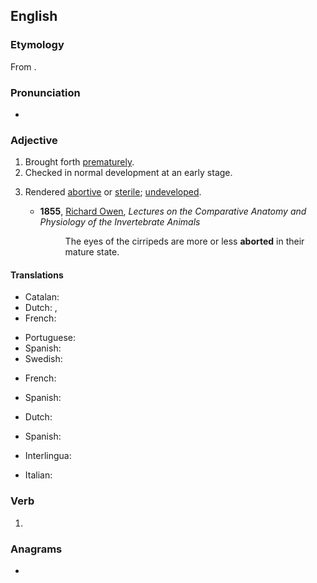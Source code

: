 ==English==

===Etymology===
From {{suffix|en|abort|-ed}}.

===Pronunciation===
{{IPA|en|/əˈbɔrtɪd/}}
* {{audio|en|LL-Q1860 (eng)-Vealhurl-aborted.wav|Audio (RP)}}

===Adjective===
{{en-adj|-}}

# Brought forth [[prematurely]].
# Checked in normal development at an early stage.
#: {{ux|en|Spines are '''aborted''' branches.}}
# {{lb|en|biology}} Rendered [[abortive]] or [[sterile]]; [[undeveloped]].
#* '''1855''', [[w:Richard Owen|Richard Owen]], ''Lectures on the Comparative Anatomy and Physiology of the Invertebrate Animals''
#*: The eyes of the cirripeds are more or less '''aborted''' in their mature state.

====Translations====
{{trans-top|brought forth prematurely}}
* Catalan: {{t+|ca|avortat}}
* Dutch: {{t+|nl|geaborteerd}}, {{t|nl|voortijdig geboren}}
* French: {{t+|fr|avorté|m}}
{{trans-mid}}
* Portuguese: {{t+|pt|abortado}}
* Spanish: {{t+|es|abortado}}
* Swedish: {{t+|sv|aborterad}}
{{trans-bottom}}

{{trans-top|checked in development at an early stage}}
* French: {{t+|fr|avorté|m}}
{{trans-mid}}
* Spanish: {{t+|es|abortado}}
{{trans-bottom}}

{{trans-top|rendered abortive or sterile}}
* Dutch: {{t+|nl|rudimentair}}
{{trans-mid}}
* Spanish: {{t+|es|abortado}}
{{trans-bottom}}

{{checktrans-top}}<!-- meaning (1) or meaning (2)? -->
* Interlingua: {{t-check|ia|abortate}}
{{trans-mid}}
* Italian: {{t+check|it|terminato}}
{{trans-bottom}}

===Verb===
{{head|en|verb form}}

# {{en-past of|abort}}

===Anagrams===
* {{anagrams|en|a=abdeort|Bretado|borated|tabored|to-bread}}